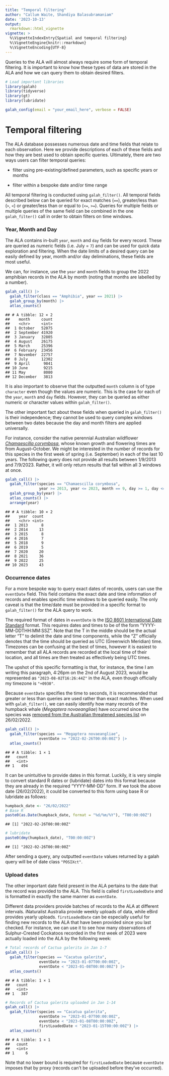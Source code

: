 ```yaml
---
title: "Temporal filtering"
author: "Callum Waite, Shandiya Balasubramaniam"
date: '2023-10-13'
output:
  rmarkdown::html_vignette
vignette: >
  %\VignetteIndexEntry{Spatial and temporal filtering}
  %\VignetteEngine{knitr::rmarkdown}
  %\VignetteEncoding{UTF-8}
---
```


Queries to the ALA will almost always require some form of temporal filtering. It is important to know how these types of data are stored in the ALA and how we can query them to obtain desired filters.


```r
# Load important libraries
library(galah)
library(tidyverse)
library(gt)
library(lubridate)
```




```r
galah_config(email = "your_email_here", verbose = FALSE)
```

# Temporal filtering

The ALA database possesses numerous date and time fields that relate to each observation. Here we provide descriptions of each of these fields and how they are best used to obtain specific queries. Ultimately, there are two ways users can filter temporal queries:

-   filter using pre-existing/defined parameters, such as specific years or months

-   filter within a bespoke date and/or time range

All temporal filtering is conducted using `galah_filter()`. All temporal fields described below can be queried for exact matches (`==`), greater/less than (`>`, `<`) or greater/less than or equal to (`<=`, `>=`). Queries for multiple fields or multiple queries of the same field can be combined in the one `galah_filter()` call in order to obtain filters on time windows.

### Year, Month and Day

The ALA contains in-built `year`, `month` and `day` fields for every record. These are queried as numeric fields (i.e. July = `7`) and can be used for quick data exploration and filtering. When the date limits of a desired query can be easily defined by year, month and/or day deliminations, these fields are most useful.

We can, for instance, use the `year` and `month` fields to group the 2022 amphibian records in the ALA by month (noting that months are labelled by a number).


```r
galah_call() |>
  galah_filter(class == "Amphibia", year == 2021) |>
  galah_group_by(month) |>
  atlas_counts()
```

```
## # A tibble: 12 × 2
##    month     count
##    <chr>     <int>
##  1 October   52075
##  2 September 41920
##  3 January   32805
##  4 August    26175
##  5 March     25396
##  6 February  23456
##  7 November  22757
##  8 July      12302
##  9 April      9841
## 10 June       9215
## 11 May        8080
## 12 December   3813
```

It is also important to observe that the outputted `month` column is of type `character` even though the values are numeric. This is the case for each of the `year`, `month` and `day` fields. However, they can be queried as either numeric or character values within `galah_filter()`.

The other important fact about these fields when queried in `galah_filter()` is their independence; they cannot be used to query complex windows between two dates because the day and month filters are applied universally.

For instance, consider the native perennial Australian wildflower [*Chamaescilla corymbosa*](https://bie.ala.org.au/species/https://id.biodiversity.org.au/node/apni/2920316), whose known growth and flowering times are from August–October. We might be interested in the number of records for this species in the first week of spring (i.e. September) in each of the last 10 years. The following query does not provide all results between 1/9/2013 and 7/9/2023. Rather, it will only return results that fall within all 3 windows at once.


```r
galah_call() |>
  galah_filter(species == "Chamaescilla corymbosa",
               year >= 2013, year <= 2023, month == 9, day >= 1, day <= 7) |>
  galah_group_by(year) |>
  atlas_counts() |>
  arrange(year)
```

```
## # A tibble: 10 × 2
##    year  count
##    <chr> <int>
##  1 2013      8
##  2 2014     13
##  3 2015      8
##  4 2016      7
##  5 2018      9
##  6 2019      5
##  7 2020     20
##  8 2021     36
##  9 2022     25
## 10 2023     43
```

### Occurrence dates

For a more bespoke way to query exact dates of records, users can use the `eventDate` field. This field contains the exact date and time information of records and enables specific time windows to be queried easily. The only caveat is that the time/date must be provided in a specific format to `galah_filter()` for the ALA query to work. 

The required format of dates in `eventDate` is the [ISO 8601 International Date Standard](https://en.wikipedia.org/wiki/ISO_8601) format. This requires dates and times to be of the form "YYYY-MM-DDTHH:MM:SSZ". Note that the T in the middle should be the actual letter "T" to delimit the date and time components, while the "Z" officially denotes that the time should be queried as UTC (Greenwich Meridian) time. Timezones can be confusing at the best of times, however it is easiest to remember that all ALA records are recorded at the local time of their location, and all times are then treated as effectively being UTC times.

The upshot of this specific formatting is that, for instance, the time I am writing this paragraph, 4:26pm on the 2nd of August 2023, would be represented as `"2023-08-02T16:26:44Z"` in the ALA, even though officially my timezone is `"+0930"`.

Because `eventDate` specifies the time to seconds, it is recommended that greater or less than queries are used rather than exact matches. When used with `galah_filter()`, we can easily identify how many records of the humpback whale (*Megaptera novaeangliae*) have occurred since the species was [removed from the Australian threatened species list](http://www.environment.gov.au/biodiversity/threatened/species/pubs/38-listing-advice-26022022.pdf) on 26/02/2022.


```r
galah_call() |>
  galah_filter(species == "Megaptera novaeangliae", 
               eventDate >= "2022-02-26T00:00:00Z") |>
  atlas_counts()
```

```
## # A tibble: 1 × 1
##   count
##   <int>
## 1   494
```

It can be unintuitive to provide dates in this format. Luckily, it is very simple to convert standard R dates or {lubridate} dates into this format because they are already in the required "YYYY-MM-DD" form. If we took the above date (26/02/2022), it could be converted to this form using base R or lubridate as follows:


```r
humpback_date <- "26/02/2022"
# Base R
paste0(as.Date(humpback_date, format = "%d/%m/%Y"), "T00:00:00Z")
```

```
## [1] "2022-02-26T00:00:00Z"
```

```r
# lubridate
paste0(dmy(humpback_date), "T00:00:00Z")
```

```
## [1] "2022-02-26T00:00:00Z"
```
After sending a query, any outputted `eventDate` values returned by a galah query will be of date class `"POSIXct"`.

### Upload dates

The other important date field present in the ALA pertains to the date that the record was provided to the ALA. This field is called `firstLoadedDate` and is formatted in exactly the same manner as `eventDate`.

Different data providers provide batches of records to the ALA at different intervals. iNaturalist Australia provide weekly uploads of data, while eBird provides yearly uploads. `firstLoadedDate` can be especially useful for finding new records to the ALA that have been provided since you last checked. For instance, we can use it to see how many observations of Sulphur-Crested Cockatoos recorded in the first week of 2023 were actually loaded into the ALA by the following week:


```r
# Total records of Cactua galerita in Jan 1-7
galah_call() |>
  galah_filter(species == "Cacatua galerita",
               eventDate >= "2023-01-07T00:00:00Z", 
               eventDate < "2023-01-08T00:00:00Z") |>
  atlas_counts()
```

```
## # A tibble: 1 × 1
##   count
##   <int>
## 1   387
```


```r
# Records of Cactua galerita uploaded in Jan 1-14
galah_call() |>
  galah_filter(species == "Cacatua galerita",
               eventDate >= "2023-01-07T00:00:00Z", 
               eventDate < "2023-01-08T00:00:00Z",
               firstLoadedDate < "2023-01-15T00:00:00Z") |>
  atlas_counts()
```

```
## # A tibble: 1 × 1
##   count
##   <int>
## 1     6
```

Note that no lower bound is required for `firstLoadedDate` because `eventDate` imposes that by proxy (records can't be uploaded before they've occurred).
